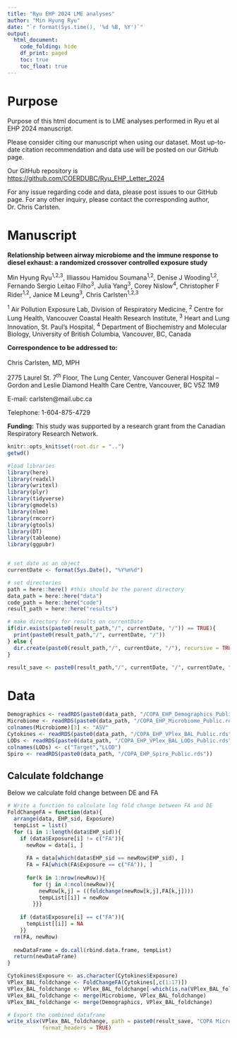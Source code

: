 ```yaml
---
title: "Ryu EHP 2024 LME analyses"
author: "Min Hyung Ryu"
date: "`r format(Sys.time(), '%d %B, %Y')`"
output: 
  html_document:
    code_folding: hide
    df_print: paged
    toc: true
    toc_float: true
---
```


# Purpose

Purpose of this html document is to LME analyses performed in Ryu et al EHP 2024 manuscript.

Please consider citing our manuscript when using our dataset. Most up-to-date citation recommendation and data use will be posted on our GitHub page.

Our GitHub repository is <https://github.com/COERDUBC/Ryu_EHP_Letter_2024>

For any issue regarding code and data, please post issues to our GitHub page. For any other inquiry, please contact the corresponding author, Dr. Chris Carlsten.

# Manuscript

**Relationship between airway microbiome and the immune response to diesel exhaust: a randomized crossover controlled exposure study**

Min Hyung Ryu^1,2,3^, Illiassou Hamidou Soumana^1,2^, Denise J Wooding^1,2^, Fernando Sergio Leitao Filho^3^, Julia Yang^3^, Corey Nislow^4^, Christopher F Rider^1,2^, Janice M Leung^3^, Chris Carlsten^1,2,3^

^1^ Air Pollution Exposure Lab, Division of Respiratory Medicine, ^2^ Centre for Lung Health, Vancouver Coastal Health Research Institute, ^3^ Heart and Lung Innovation, St. Paul’s Hospital, ^4^ Department of Biochemistry and Molecular Biology, University of British Columbia, Vancouver, BC, Canada

**Correspondence to be addressed to:**\
\
Chris Carlsten, MD, MPH

2775 Laurel St. 7^th^ Floor, The Lung Center, Vancouver General Hospital – Gordon and Leslie Diamond Health Care Centre, Vancouver, BC V5Z 1M9

E-mail: carlsten\@mail.ubc.ca

Telephone: 1-604-875-4729


**Funding:** This study was supported by a research grant from the Canadian Respiratory Research Network.


```r
knitr::opts_knit$set(root.dir = "..")
getwd()

#load libraries
library(here)
library(readxl)
library(writexl)
library(plyr)
library(tidyverse)
library(gmodels)
library(nlme)
library(rmcorr)
library(gtools)
library(DT)
library(tableone)
library(ggpubr)


# set date as an object
currentDate <- format(Sys.Date(), "%Y%m%d")

# set directories
path = here::here() #this should be the parent directory 
data_path = here::here("data")
code_path = here::here("code")
result_path = here::here("results")

# make directory for results on currentDate
if(dir.exists(paste0(result_path,"/", currentDate, "/")) == TRUE){
  print(paste0(result_path,"/", currentDate, "/"))
} else {
  dir.create(paste0(result_path,"/", currentDate, "/"), recursive = TRUE)
}

result_save <- paste0(result_path,"/", currentDate, "/", currentDate, "_")

```

# Data

```r
Demographics <- readRDS(paste0(data_path, "/COPA_EHP_Demographics_Public.rds"))
Microbiome <- readRDS(paste0(data_path, "/COPA_EHP_Microbiome_Public.rds"))
colnames(Microbiome)[3] <- "ASV"
Cytokines <- readRDS(paste0(data_path, "/COPA_EHP_VPlex_BAL_Public.rds"))
LODs <- readRDS(paste0(data_path, "/COPA_EHP_VPlex_BAL_LODs_Public.rds"))
colnames(LODs) <- c("Target","LLOD")
Spiro <- readRDS(paste0(data_path, "/COPA_EHP_Spiro_Public.rds"))
```

## Calculate foldchange

Below we calculate fold change between DE and FA

```r
# Write a function to calculate log fold change between FA and DE
FoldChangeFA = function(data){
  arrange(data, EHP_sid, Exposure)
  tempList = list()
  for (i in 1:length(data$EHP_sid)){
    if (data$Exposure[i] != c("FA")){
      newRow = data[i, ]
      
      FA = data[which(data$EHP_sid == newRow$EHP_sid), ]
      FA = FA[which(FA$Exposure == c("FA")), ]
      
      for(k in 1:nrow(newRow)){  
        for (j in 4:ncol(newRow)){
          newRow[k,j] = ((foldchange(newRow[k,j],FA[k,j])))
          tempList[[i]] = newRow
        }}}
    
    if (data$Exposure[i] == c("FA")){
      tempList[[i]] = NA
    }}
  rm(FA, newRow)
  
  newDataFrame = do.call(rbind.data.frame, tempList)
  return(newDataFrame)
}

Cytokines$Exposure <- as.character(Cytokines$Exposure)
VPlex_BAL_foldchange <- FoldChangeFA(Cytokines[,c(1:17)])
VPlex_BAL_foldchange <- VPlex_BAL_foldchange[-which(is.na(VPlex_BAL_foldchange)), ]
VPlex_BAL_foldchange <- merge(Microbiome, VPlex_BAL_foldchange)
VPlex_BAL_foldchange <- merge(Demographics, VPlex_BAL_foldchange) 

# Export the combined dataframe
write_xlsx(VPlex_BAL_foldchange, path = paste0(result_save, "COPA Microbiome Vplex BAL (fold change) data.xlsx"), col_names = TRUE,
           format_headers = TRUE)

```